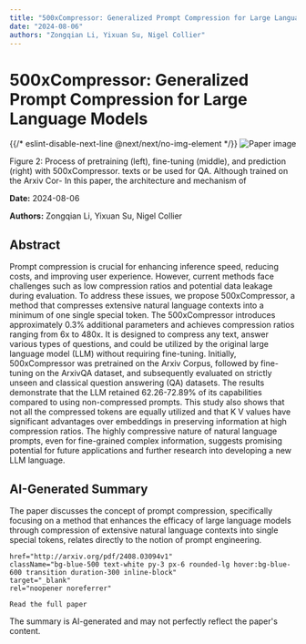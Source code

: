 ```yaml
---
title: "500xCompressor: Generalized Prompt Compression for Large Language Models"
date: "2024-08-06"
authors: "Zongqian Li, Yixuan Su, Nigel Collier"
---
```



<div className="bg-gray-800 text-white min-h-screen p-8">
  <h1 className="text-4xl font-bold mb-6">500xCompressor: Generalized Prompt Compression for Large Language Models</h1>

  <div className="mb-8">
    {{/* eslint-disable-next-line @next/next/no-img-element */}}
    <img
      src="/images/papers/500xCompressor_ Generalized Prompt Compression for Large Language Models.png"
      alt="Paper image"
      className="w-full h-auto rounded-lg"
    />
    <p className="text-sm text-gray-400 mt-2">Figure 2: Process of pretraining (left), fine-tuning (middle), and prediction (right) with 500xCompressor.
texts or be used for QA. Although trained on the Arxiv Cor-
In this paper, the architecture and mechanism of
</p>
  </div>

  <p className="text-gray-300 mb-2"><strong>Date:</strong> 2024-08-06</p>
  <p className="text-gray-300 italic mb-6"><strong>Authors:</strong> Zongqian Li, Yixuan Su, Nigel Collier</p>

  <div className="bg-gray-700 p-6 rounded-lg mb-8">
    <h2 className="text-2xl font-semibold mb-4">Abstract</h2>
    <p>Prompt compression is crucial for enhancing inference speed, reducing costs,
and improving user experience. However, current methods face challenges such as
low compression ratios and potential data leakage during evaluation. To address
these issues, we propose 500xCompressor, a method that compresses extensive
natural language contexts into a minimum of one single special token. The
500xCompressor introduces approximately 0.3% additional parameters and achieves
compression ratios ranging from 6x to 480x. It is designed to compress any
text, answer various types of questions, and could be utilized by the original
large language model (LLM) without requiring fine-tuning. Initially,
500xCompressor was pretrained on the Arxiv Corpus, followed by fine-tuning on
the ArxivQA dataset, and subsequently evaluated on strictly unseen and
classical question answering (QA) datasets. The results demonstrate that the
LLM retained 62.26-72.89% of its capabilities compared to using non-compressed
prompts. This study also shows that not all the compressed tokens are equally
utilized and that K V values have significant advantages over embeddings in
preserving information at high compression ratios. The highly compressive
nature of natural language prompts, even for fine-grained complex information,
suggests promising potential for future applications and further research into
developing a new LLM language.</p>
  </div>

  <div className="bg-gray-700 p-6 rounded-lg mb-8">
    <h2 className="text-2xl font-semibold mb-4">AI-Generated Summary</h2>
    <p>The paper discusses the concept of prompt compression, specifically focusing on a method that enhances the efficacy of large language models through compression of extensive natural language contexts into single special tokens, relates directly to the notion of prompt engineering.</p>
  </div>

  
    href="http://arxiv.org/pdf/2408.03094v1"
    className="bg-blue-500 text-white py-3 px-6 rounded-lg hover:bg-blue-600 transition duration-300 inline-block"
    target="_blank"
    rel="noopener noreferrer"
  >
    Read the full paper
  </a>

  <p className="text-sm text-gray-400 mt-8">
    The summary is AI-generated and may not perfectly reflect the paper's content.
  </p>
</div>
